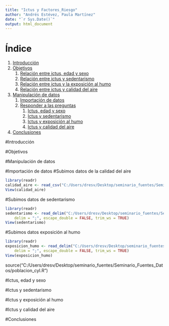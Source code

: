 ```yaml
---
title: "Ictus y Factores_Riesgo"
author: "Andrés Estévez, Paula Martínez"
date: "`r Sys.Date()`"
output: html_document
---
```


# Índice
1. [Introducción](#introducción)
2. [Objetivos](#objetivos)  
   1. [Relación entre ictus, edad y sexo](#relación-entre-ictus-edad-y-sexo)  
   2. [Relación entre ictus y sedentarismo](#relación-entre-ictus-y-sedentarismo)  
   3. [Relación entre ictus y la exposición al humo](#relación-entre-ictus-y-la-exposición-al-humo)  
   4. [Relación entre ictus y calidad del aire](#relación-entre-ictus-y-calidad-del-aire)  
3. [Manipulación de datos](#manipulación-de-datos)  
   1. [Importación de datos](#importación-de-datos)  
   2. [Responder a las preguntas](#responder-a-las-preguntas)  
      1. [Ictus, edad y sexo](#ictus-edad-y-sexo)  
      2. [Ictus y sedentarismo](#ictus-y-sedentarismo)  
      3. [Ictus y exposición al humo](#ictus-y-exposición-al-humo)  
      4. [Ictus y calidad del aire](#ictus-y-calidad-del-aire)  
4. [Conclusiones](#conclusiones)


#Introducción

#Objetivos

#Manipulación de datos

#Importación de datos
#Subimos datos de la calidad del aire
```r
library(readr)
calidad_aire <- read_csv("C:/Users/dresv/Desktop/seminario_fuentes/Seminario_Fuentes_Datos/data/calidad_aire.csv")
View(calidad_aire)
```

#Subimos datos de sedentarismo
```r
library(readr)
sedentarismo <- read_delim("C:/Users/dresv/Desktop/seminario_fuentes/Seminario_Fuentes_Datos/data/sedentarismo.csv", 
    delim = ";", escape_double = FALSE, trim_ws = TRUE)
View(sedentarismo)
```


#Subimos datos exposición al humo
```r
library(readr)
exposicion_humo <- read_delim("C:/Users/dresv/Desktop/seminario_fuentes/Seminario_Fuentes_Datos/data/exposicion_humo.csv", 
    delim = ";", escape_double = FALSE, trim_ws = TRUE)
View(exposicion_humo)
```





source("C:/Users/dresv/Desktop/seminario_fuentes/Seminario_Fuentes_Datos/poblacion_cyl.R") 




#Ictus, edad y sexo

#Ictus y sedentarismo

#Ictus y exposición al humo

#Ictus y calidad del aire

#Conclusiones


